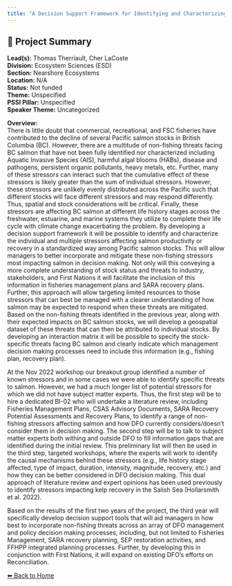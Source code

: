 ```yaml
---
title: "A Decision Support Framework for Identifying and Characterizing the Non-fishing Threats to Pacific Salmon"
---
```


## 🧬 Project Summary

**Lead(s):** Thomas Therriault, Cher LaCoste  
**Division:** Ecosystem Sciences (ESD)  
**Section:** Nearshore Ecosystems  
**Location:** N/A  
**Status:** Not funded  
**Theme:** Unspecified  
**PSSI Pillar:** Unspecified  
**Speaker Theme:** Uncategorized  

**Overview:**  
There is little doubt that commercial, recreational, and FSC fisheries have
contributed to the decline of several Pacific salmon stocks in British
Columbia (BC). However, there are a multitude of non-fishing threats facing BC
salmon that have not been fully identified nor characterized including Aquatic
Invasive Species (AIS), harmful algal blooms (HABs), disease and pathogens,
persistent organic pollutants, heavy metals, etc. Further, many of these
stressors can interact such that the cumulative effect of these stressors is
likely greater than the sum of individual stressors. However, these stressors
are unlikely evenly distributed across the Pacific such that different stocks
will face different stressors and may respond differently. Thus, spatial and
stock considerations will be critical. Finally, these stressors are affecting
BC salmon at different life history stages across the freshwater, estuarine,
and marine systems they utilize to complete their life cycle with climate
change exacerbating the problem. By developing a decision support framework it
will be possible to identify and characterize the individual and multiple
stressors affecting salmon productivity or recovery in a standardized way
among Pacific salmon stocks. This will allow managers to better incorporate
and mitigate these non-fishing stressors most impacting salmon in decision
making. Not only will this conveying a more complete understanding of stock
status and threats to industry, stakeholders, and First Nations it will
facilitate the inclusion of this information in fisheries management plans and
SARA recovery plans. Further, this approach will allow targeting limited
resources to those stressors that can best be managed with a clearer
understanding of how salmon may be expected to respond when these threats are
mitigated.  
Based on the non-fishing threats identified in the previous year, along with
their expected impacts on BC salmon stocks, we will develop a geospatial
dataset of these threats that can then be attributed to individual stocks. By
developing an interaction matrix it will be possible to specify the stock-
specific threats facing BC salmon and clearly indicate which management
decision making processes need to include this information (e.g., fishing
plan, recovery plan).

At the Nov 2022 workshop our breakout group identified a number of known
stressors and in some cases we were able to identify specific threats to
salmon. However, we had a much longer list of potential stressors for which we
did not have subject matter experts. Thus, the first step will be to hire a
dedicated BI-02 who will undertake a literature review, including Fisheries
Management Plans, CSAS Advisory Documents, SARA Recovery Potential Assessments
and Recovery Plans, to identify a range of non-fishing stressors affecting
salmon and how DFO currently considers/doesn’t consider them in decision
making. The second step will be to talk to subject matter experts both withing
and outside DFO to fill information gaps that are identified during the
initial review. This preliminary list will then be used in the third step,
targeted workshops, where the experts will work to identify the causal
mechanisms behind these stressors (e.g., life history stage affected, type of
impact, duration, intensity, magnitude, recovery, etc.) and how they can be
better considered in DFO decision making. This dual approach of literature
review and expert opinions has been used previously to identify stressors
impacting kelp recovery in the Salish Sea (Hollarsmith et al. 2022).

Based on the results of the first two years of the project, the third year
will specifically develop decision support tools that will aid managers in how
best to incorporate non-fishing threats across an array of DFO management and
policy decision making processes, including, but not limited to Fisheries
Management, SARA recovery planning, SEP restoration activities, and FFHPP
integrated planning processes. Further, by developing this in conjunction with
First Nations, it will expand on existing DFO’s efforts on Reconciliation.



[⬅ Back to Home](../index.qmd)
